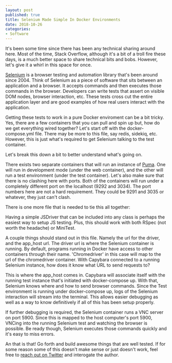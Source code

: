 ```yaml
---
layout: post
published: true
title: Selenium Made Simple In Docker Environments
date: 2018-10-26
categories: 
- Software
---
```


It's been some time since there has been any technical sharing around here. 
Most of the time, Stack Overflow, although it's a bit of a troll fire these days, 
is a much better space to share technical bits and bobs. 
However, let's give it a whirl in this space for once.

[Selenium][sel] is a browser testing and automation library that's been around since 2004. 
Think of Selenium as a piece of software that sits between an application and a browser. 
It accepts commands and then executes those commands in the browser. 
Developers can write tests that assert on visible DOM nodes, 
browser interaction, etc. 
These tests cross cut the entire application layer and 
are good examples of how real users interact with the application. 

Getting these tests to work in a pure Docker enviroment can be a bit tricky. 
Yes, there are a few containers that you can pull and spin up but, 
how do we get everything wired together? 
Let's start off with the docker-compose.yml file. 
There may be more to this file, say redis, sidekiq, etc. 
However, this is just what's required to get Selenium talking to the test container.

<script src="https://gist.github.com/braidn/7cb4702d5508cdf7a0a6e9a92120fc6c.js"></script>

Let's break this down a bit to better understand what's going on.

There exists two separate containers that will run an instance of [Puma][puma]. 
One will run in development mode (under the web container), 
and the other will run a test environment (under the test container). 
Let's also make sure that there is no clashing here with ports. 
Both of the containers will run under a completely different port on the localhost (9292 and 3034). 
The port numbers here are not a hard requirement. 
They could be 9291 and 3035 
or whatever, they just can't clash.

There is one more file that is needed to tie this all together:

<script src="https://gist.github.com/braidn/531e064adcc13659c7ce40de11e93e98.js"></script>

Having a simple JSDriver that can be included into any class is perhaps the easiest way to setup JS testing. 
Plus, this should work with both RSpec (not worth the headache) or MiniTest. 

A couple things should stand out in this file. 
Namely the url for the driver, and the app_host url. 
The driver url is where the Selenium container is running. 
By default, programs running in Docker have access to other containers through their name. 
'Chromedriver' in this case will map to the url of the chromedriver container. 
With Capybara connected to a running Selenium instance, 
how does it know what URL to send requests to?

This is where the app_host comes in. 
Capybara will associate itself with the running test instance that's initiated with docker-compose up. 
With that, Selenium knows where and how to send browser commands. 
Since the Test environment is running under docker-compose up, 
logs of the Selenium interaction will stream into the terminal. 
This allows easier debugging 
as well as a way to know definitively if all of this has been setup properly.

If further debugging is required, 
the Selenium container runs a VNC server on port 5900. 
Since this is mapped to the host computer's port 5900, 
VNCing into the running Selenium test and watching the browser is possible. 
Be ready though, Selenium executes those commands quickly and it's easy to miss errors.

An that is that! 
Go forth and build awesome things that are well tested.
If for some reason some of this doesn't make sense or just doesn't work, 
feel free to [reach out on Twitter][twit] and interogate the author.

[sel]: https://docs.seleniumhq.org/
[puma]: http://puma.io/
[twit]: https://twitter.com/braidn
